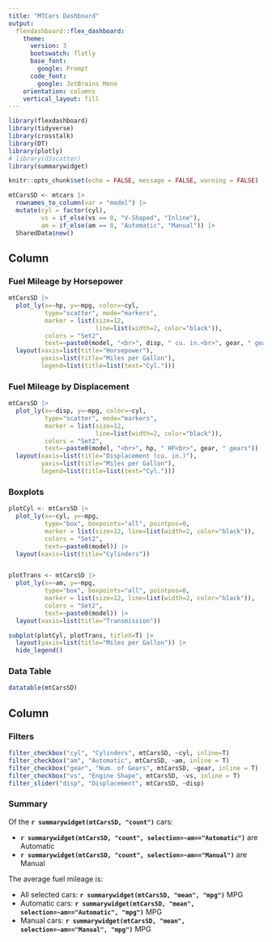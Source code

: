 ```yaml
---
title: "MTCars Dashboard"
output: 
  flexdashboard::flex_dashboard:
    theme:
      version: 3
      bootswatch: flatly
      base_font:
        google: Prompt
      code_font:
        google: JetBrains Mono
    orientation: columns
    vertical_layout: fill
---
```


```r
library(flexdashboard)
library(tidyverse)
library(crosstalk)
library(DT)
library(plotly)
# library(d3scatter)
library(summarywidget)

knitr::opts_chunk$set(echo = FALSE, message = FALSE, warning = FALSE)

mtCarsSD <- mtcars |> 
  rownames_to_column(var = "model") |> 
  mutate(cyl = factor(cyl),
         vs = if_else(vs == 0, "V-Shaped", "Inline"),
         am = if_else(am == 0, "Automatic", "Manual")) |> 
  SharedData$new()

```

Column {data-width=650 .tabset}
-----------------------------------------------------------------------

### Fuel Mileage by Horsepower

```r

mtCarsSD |> 
  plot_ly(x=~hp, y=~mpg, color=~cyl, 
          type="scatter", mode="markers", 
          marker = list(size=12,
                        line=list(width=2, color="black")),
          colors = "Set2",
          text=~paste0(model, "<br>", disp, " cu. in.<br>", gear, " gears")) |> 
  layout(xaxis=list(title="Horsepower"),
         yaxis=list(title="Miles per Gallon"),
         legend=list(title=list(text="Cyl.")))

```

### Fuel Mileage by Displacement

```r

mtCarsSD |> 
  plot_ly(x=~disp, y=~mpg, color=~cyl, 
          type="scatter", mode="markers", 
          marker = list(size=12,
                        line=list(width=2, color="black")),
          colors = "Set2",
          text=~paste0(model, "<br>", hp, " HP<br>", gear, " gears")) |> 
  layout(xaxis=list(title="Displacement (cu. in.)"),
         yaxis=list(title="Miles per Gallon"),
         legend=list(title=list(text="Cyl.")))

```

### Boxplots
```r

plotCyl <- mtCarsSD |> 
  plot_ly(x=~cyl, y=~mpg,  
          type="box", boxpoints="all", pointpos=0,
          marker = list(size=12, line=list(width=2, color="black")),
          colors = "Set2",
          text=~paste0(model)) |> 
  layout(xaxis=list(title="Cylinders"))


plotTrans <- mtCarsSD |> 
  plot_ly(x=~am, y=~mpg,  
          type="box", boxpoints="all", pointpos=0,
          marker = list(size=12, line=list(width=2, color="black")),
          colors = "Set2",
          text=~paste0(model)) |> 
  layout(xaxis=list(title="Transmission"))

subplot(plotCyl, plotTrans, titleX=T) |> 
  layout(yaxis=list(title="Miles per Gallon")) |> 
  hide_legend()

```

### Data Table

```r

datatable(mtCarsSD)

```

Column {data-width=350}
-----------------------------------------------------------------------

### Filters

```r

filter_checkbox("cyl", "Cylinders", mtCarsSD, ~cyl, inline=T)
filter_checkbox("am", "Automatic", mtCarsSD, ~am, inline = T)
filter_checkbox("gear", "Num. of Gears", mtCarsSD, ~gear, inline = T)
filter_checkbox("vs", "Engine Shape", mtCarsSD, ~vs, inline = T)
filter_slider("disp", "Displacement", mtCarsSD, ~disp)
```

### Summary

Of the **`r summarywidget(mtCarsSD, "count")`** cars:

  - **`r summarywidget(mtCarsSD, "count", selection=~am=="Automatic")`** are Automatic
  - **`r summarywidget(mtCarsSD, "count", selection=~am=="Manual")`** are Manual

The average fuel mileage is:

 - All selected cars: **`r summarywidget(mtCarsSD, "mean", "mpg")`** MPG
 - Automatic cars: **`r summarywidget(mtCarsSD, "mean", selection=~am=="Automatic", "mpg")`** MPG 
 - Manual cars: **`r summarywidget(mtCarsSD, "mean", selection=~am=="Manual", "mpg")`** MPG